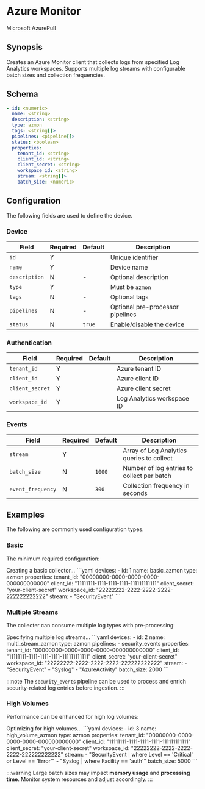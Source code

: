 # Azure Monitor

<span className="theme-doc-version-badge badge badge--secondary">Microsoft Azure</span><span className="theme-doc-version-badge badge badge--secondary">Pull</span>

## Synopsis

Creates an Azure Monitor client that collects logs from specified Log Analytics workspaces. Supports multiple log streams with configurable batch sizes and collection frequencies.

## Schema

```yaml {2,3,5}
- id: <numeric>
  name: <string>
  description: <string>
  type: azmon
  tags: <string[]>
  pipelines: <pipeline[]>
  status: <boolean>
  properties:
    tenant_id: <string>
    client_id: <string>
    client_secret: <string>
    workspace_id: <string>
    stream: <string[]>
    batch_size: <numeric>
```

## Configuration

The following fields are used to define the device.

### Device

|Field|Required|Default|Description|
|---|---|---|---|
|`id`|Y||Unique identifier|
|`name`|Y||Device name|
|`description`|N|-|Optional description|
|`type`|Y||Must be `azmon`|
|`tags`|N|-|Optional tags|
|`pipelines`|N|-|Optional pre-processor pipelines|
|`status`|N|`true`|Enable/disable the device|

### Authentication

|Field|Required|Default|Description|
|---|---|---|---|
|`tenant_id`|Y||Azure tenant ID|
|`client_id`|Y||Azure client ID|
|`client_secret`|Y||Azure client secret|
|`workspace_id`|Y||Log Analytics workspace ID|

### Events

|Field|Required|Default|Description|
|---|---|---|---|
|`stream`|Y||Array of Log Analytics queries to collect|
|`batch_size`|N|`1000`|Number of log entries to collect per batch|
|`event_frequency`|N|`300`|Collection frequency in seconds|

## Examples

The following are commonly used configuration types.

### Basic

The minimum required configuration:

<ExampleGrid>
  <CommentCol>
    Creating a basic collector...
  </CommentCol>
  <CodeCol>
    ```yaml
    devices:
      - id: 1
        name: basic_azmon
        type: azmon
        properties:
          tenant_id: "00000000-0000-0000-0000-000000000000"
          client_id: "11111111-1111-1111-1111-111111111111"
          client_secret: "your-client-secret"
          workspace_id: "22222222-2222-2222-2222-222222222222"
          stream:
            - "SecurityEvent"
    ```
  </CodeCol>
</ExampleGrid>

### Multiple Streams

The collecter can consume multiple log types with pre-processing:

<ExampleGrid>
  <CommentCol>
    Specifying multiple log streams...
  </CommentCol>
  <CodeCol>
    ```yaml
    devices:
      - id: 2
        name: multi_stream_azmon
        type: azmon
        pipelines:
          - security_events
        properties:
          tenant_id: "00000000-0000-0000-0000-000000000000"
          client_id: "11111111-1111-1111-1111-111111111111"
          client_secret: "your-client-secret"
          workspace_id: "22222222-2222-2222-2222-222222222222"
          stream:
            - "SecurityEvent"
            - "Syslog"
            - "AzureActivity"
          batch_size: 2000
    ```
  </CodeCol>
</ExampleGrid>

:::note
The `security_events` pipeline can be used to process and enrich security-related log entries before ingestion.
:::

### High Volumes

Performance can be enhanced for high log volumes:

<ExampleGrid>
  <CommentCol>
    Optimizing for high volumes...
  </CommentCol>
  <CodeCol>
    ```yaml
    devices:
      - id: 3
        name: high_volume_azmon
        type: azmon
        properties:
          tenant_id: "00000000-0000-0000-0000-000000000000"
          client_id: "11111111-1111-1111-1111-111111111111"
          client_secret: "your-client-secret"
          workspace_id: "22222222-2222-2222-2222-222222222222"
          stream:
            - "SecurityEvent | where Level == 'Critical' or Level == 'Error'"
            - "Syslog | where Facility == 'auth'"
          batch_size: 5000
    ```
  </CodeCol>
</ExampleGrid>

:::warning
Large batch sizes may impact **memory usage** and **processing time**. Monitor system resources and adjust accordingly.
:::
